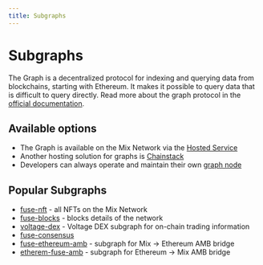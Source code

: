 ```yaml
---
title: Subgraphs
---
```


# Subgraphs

The Graph is a decentralized protocol for indexing and querying data from blockchains, starting with Ethereum. It makes it possible to query data that is difficult to query directly. Read more about the graph protocol in the [official documentation](https://thegraph.com/docs/en/about/).

## Available options

* The Graph is available on the Mix Network via the [Hosted Service](the-graph-hosted-service.mdx)
* Another hosting solution for graphs is [Chainstack](https://chainstack.com/)
* Developers can always operate and maintain their own [graph node](https://thegraph.com/docs/en/operating-graph-node/)

## Popular Subgraphs

* [fuse-nft](https://thegraph.com/hosted-service/subgraph/fuseio/fuse-nft-v2) - all NFTs on the Mix Network
* [fuse-blocks](https://thegraph.com/hosted-service/subgraph/fuseio/fuse-blocks) - blocks details of the network&#x20;
* [voltage-dex](https://thegraph.com/hosted-service/subgraph/voltfinance/voltage-exchange-v2) - Voltage DEX subgraph for on-chain trading information
* [fuse-consensus](https://thegraph.com/explorer/subgraph/fuseio/fuse-consensus)
* [fuse-ethereum-amb](https://thegraph.com/hosted-service/subgraph/fuseio/fuse-to-ethereum-amb) - subgraph for Mix -> Ethereum AMB bridge
* [etherem-fuse-amb](https://thegraph.com/hosted-service/subgraph/fuseio/ethereum-to-fuse-amb) - subgraph for Ethereum -> Mix AMB bridge

[
](https://thegraph.com/hosted-service/subgraph/fuseio/fuse-to-ethereum-amb/edit)

